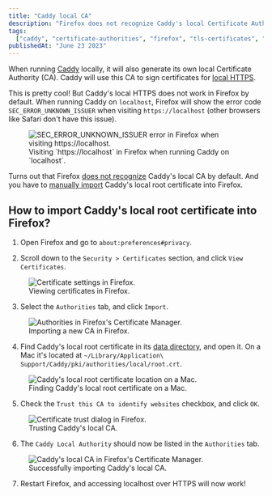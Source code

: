 ```yaml
---
title: "Caddy local CA"
description: "Firefox does not recognize Caddy's local Certificate Authority by default."
tags:
  ["caddy", "certificate-authorities", "firefox", "tls-certificates", "proxies"]
publishedAt: "June 23 2023"
---
```



When running [Caddy](https://caddyserver.com/) locally, it will also generate its own local Certificate Authority (CA). Caddy will use this CA to sign certificates for [local HTTPS](https://caddyserver.com/docs/automatic-https#local-https).

This is pretty cool! But Caddy's local HTTPS does not work in Firefox by default. When running Caddy on `localhost`, Firefox will show the error code `SEC_ERROR_UNKNOWN_ISSUER` when visiting `https://localhost` (other browsers like Safari don't have this issue).

<figure>
  <Image
    src={import("../../../assets/posts/caddy-ca/localhost-error.png")}
    alt="SEC_ERROR_UNKNOWN_ISSUER error in Firefox when visiting https://localhost."
  />
  <figcaption>
    Visiting `https://localhost` in Firefox when running Caddy on `localhost`.
  </figcaption>
</figure>

Turns out that Firefox [does not recognize](https://caddy.community/t/ocsp-stapling-error-certificate-not-trusted-by-the-web-browser/7691/2) Caddy's local CA by default. And you have to [manually import](https://support.mozilla.org/en-US/questions/1175296) Caddy's local root certificate into Firefox.

## How to import Caddy's local root certificate into Firefox?

1. Open Firefox and go to `about:preferences#privacy`.

2. Scroll down to the `Security > Certificates` section, and click `View Certificates`.

<figure>
  <Image
    src={import("../../../assets/posts/caddy-ca/2-settings.png")}
    alt="Certificate settings in Firefox."
  />
  <figcaption>Viewing certificates in Firefox.</figcaption>
</figure>

3. Select the `Authorities` tab, and click `Import`.

<figure>
  <Image
    src={import("../../../assets/posts/caddy-ca/3-cert-import.png")}
    alt="Authorities in Firefox's Certificate Manager."
  />
  <figcaption>Importing a new CA in Firefox.</figcaption>
</figure>

4. Find Caddy's local root certificate in its [data directory](https://caddyserver.com/docs/conventions#data-directory), and open it. On a Mac it's located at `~/Library/Application\ Support/Caddy/pki/authorities/local/root.crt`.

<figure>
  <Image
    src={import("../../../assets/posts/caddy-ca/4-cert-open.png")}
    alt="Caddy's local root certificate location on a Mac."
  />
  <figcaption>Finding Caddy's local root certificate on a Mac.</figcaption>
</figure>

5. Check the `Trust this CA to identify websites` checkbox, and click `OK`.

<figure>
  <Image
    src={import("../../../assets/posts/caddy-ca/5-cert-trust.png")}
    alt="Certificate trust dialog in Firefox."
  />
  <figcaption>Trusting Caddy's local CA.</figcaption>
</figure>

6. The `Caddy Local Authority` should now be listed in the `Authorities` tab.

<figure>
  <Image
    src={import("../../../assets/posts/caddy-ca/6-cert-imported.png")}
    alt="Caddy's local CA in Firefox's Certificate Manager."
  />
  <figcaption>Successfully importing Caddy's local CA.</figcaption>
</figure>

7. Restart Firefox, and accessing localhost over HTTPS will now work!
